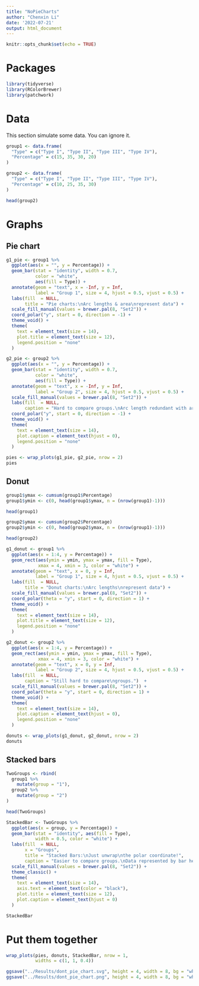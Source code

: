 ---
title: "NoPieCharts"
author: "Chenxin Li"
date: '2022-07-21'
output: html_document
---

```{r setup, include=FALSE}
knitr::opts_chunk$set(echo = TRUE)
```

# Packages
```{r}
library(tidyverse)
library(RColorBrewer)
library(patchwork)
```

# Data 
This section simulate some data. You can ignore it. 
```{r}
group1 <- data.frame(
  "Type" = c("Type I", "Type II", "Type III", "Type IV"),
  "Percentage" = c(15, 35, 30, 20)
)

group2 <- data.frame(
  "Type" = c("Type I", "Type II", "Type III", "Type IV"),
  "Percentage" = c(10, 25, 35, 30)
)

head(group2)
```
# Graphs
## Pie chart 
```{r}
g1_pie <- group1 %>% 
  ggplot(aes(x = "", y = Percentage)) +
  geom_bar(stat = "identity", width = 0.7,
           color = "white",
           aes(fill = Type)) +
  annotate(geom = "text", x = -Inf, y = Inf, 
           label = "Group 1", size = 4, hjust = 0.5, vjust = 0.5) +
  labs(fill  = NULL,
       title = "Pie charts:\nArc lengths & area\nrepresent data") +
  scale_fill_manual(values = brewer.pal(8, "Set2")) +
  coord_polar("y", start = 0, direction = -1) +
  theme_void() +
  theme(
    text = element_text(size = 14),
    plot.title = element_text(size = 12),
    legend.position = "none"
  )

g2_pie <- group2 %>% 
  ggplot(aes(x = "", y = Percentage)) +
  geom_bar(stat = "identity", width = 0.7, 
           color = "white",
           aes(fill = Type)) +
  annotate(geom = "text", x = -Inf, y = Inf, 
           label = "Group 2", size = 4, hjust = 0.5, vjust = 0.5) +
  scale_fill_manual(values = brewer.pal(8, "Set2")) +
  labs(fill  = NULL,
       caption = "Hard to compare groups.\nArc length redundant with area.") +
  coord_polar("y", start = 0, direction = -1) +
  theme_void() +
  theme(
    text = element_text(size = 14),
    plot.caption = element_text(hjust = 0),
    legend.position = "none"
  )

pies <- wrap_plots(g1_pie, g2_pie, nrow = 2)
pies
```

## Donut
```{r}
group1$ymax <- cumsum(group1$Percentage)
group1$ymin <- c(0, head(group1$ymax, n = (nrow(group1)-1)))

head(group1)

group2$ymax <- cumsum(group2$Percentage)
group2$ymin <- c(0, head(group2$ymax, n = (nrow(group1)-1)))

head(group2)
```

```{r}
g1_donut <- group1 %>% 
  ggplot(aes(x = 1:4, y = Percentage)) +
  geom_rect(aes(ymin = ymin, ymax = ymax, fill = Type), 
            xmax = 4, xmin = 3, color = "white") +
  annotate(geom = "text", x = 0, y = Inf, 
           label = "Group 1", size = 4, hjust = 0.5, vjust = 0.5) +
  labs(fill  = NULL,
       title = "Donut charts:\nArc lengths\nrepresent data") +
  scale_fill_manual(values = brewer.pal(8, "Set2")) +
  coord_polar(theta = "y", start = 0, direction = 1) +
  theme_void() +
  theme(
    text = element_text(size = 14),
    plot.title = element_text(size = 12),
    legend.position = "none"
  )

g2_donut <- group2 %>% 
  ggplot(aes(x = 1:4, y = Percentage)) +
  geom_rect(aes(ymin = ymin, ymax = ymax, fill = Type), 
            xmax = 4, xmin = 3, color = "white") +
  annotate(geom = "text", x = 0, y = Inf, 
           label = "Group 2", size = 4, hjust = 0.5, vjust = 0.5) +
  labs(fill  = NULL,
       caption = "Still hard to compare\ngroups.")  +
  scale_fill_manual(values = brewer.pal(8, "Set2")) +
  coord_polar(theta = "y", start = 0, direction = 1) +
  theme_void() +
  theme(
    text = element_text(size = 14),
    plot.caption = element_text(hjust = 0),
    legend.position = "none"
  )

donuts <- wrap_plots(g1_donut, g2_donut, nrow = 2)
donuts
```
## Stacked bars
```{r}
TwoGroups <- rbind(
  group1 %>% 
    mutate(group = "1"),
  group2 %>% 
    mutate(group = "2")
)

head(TwoGroups)
```

```{r}
StackedBar <- TwoGroups %>% 
  ggplot(aes(x = group, y = Percentage)) +
  geom_bar(stat = "identity", aes(fill = Type),
           width = 0.5, color = "white") +
  labs(fill  = NULL,
       x = "Groups",
       title = "Stacked Bars:\nJust unwrap\nthe polar coordinate!",
       caption = "Easier to compare groups.\nData represented by bar heights.") +
  scale_fill_manual(values = brewer.pal(8, "Set2")) +
  theme_classic() +
  theme(
    text = element_text(size = 14),
    axis.text = element_text(color = "black"),
    plot.title = element_text(size = 12),
    plot.caption = element_text(hjust = 0)
  )

StackedBar
```
# Put them together
```{r}
wrap_plots(pies, donuts, StackedBar, nrow = 1, 
           widths = c(1, 1, 0.4))

ggsave("../Results/dont_pie_chart.svg", height = 4, width = 8, bg = "white")
ggsave("../Results/dont_pie_chart.png", height = 4, width = 8, bg = "white")
```

